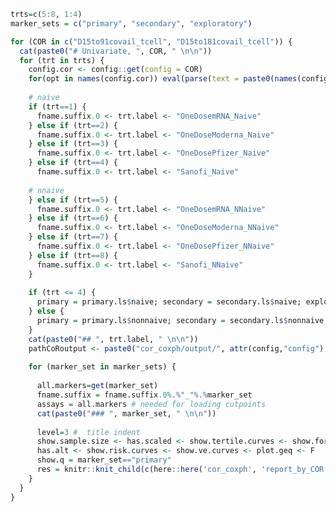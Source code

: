 ```r

trts=c(5:8, 1:4)
marker_sets = c("primary", "secondary", "exploratory")

for (COR in c("D15to91covail_tcell", "D15to181covail_tcell")) {
  cat(paste0("# Univariate, ", COR, " \n\n"))
  for (trt in trts) {
    config.cor <- config::get(config = COR)
    for(opt in names(config.cor)) eval(parse(text = paste0(names(config.cor[opt])," <- config.cor[[opt]]")))
    
    # naive
    if (trt==1) {
      fname.suffix.0 <- trt.label <- "OneDosemRNA_Naive"
    } else if (trt==2) {
      fname.suffix.0 <- trt.label <- "OneDoseModerna_Naive"
    } else if (trt==3) {
      fname.suffix.0 <- trt.label <- "OneDosePfizer_Naive"
    } else if (trt==4) {
      fname.suffix.0 <- trt.label <- "Sanofi_Naive"
      
    # nnaive  
    } else if (trt==5) {
      fname.suffix.0 <- trt.label <- "OneDosemRNA_NNaive"
    } else if (trt==6) {
      fname.suffix.0 <- trt.label <- "OneDoseModerna_NNaive"
    } else if (trt==7) {
      fname.suffix.0 <- trt.label <- "OneDosePfizer_NNaive"
    } else if (trt==8) {
      fname.suffix.0 <- trt.label <- "Sanofi_NNaive"
    }
    
    if (trt <= 4) {
      primary = primary.ls$naive; secondary = secondary.ls$naive; exploratory = exploratory.ls$naive
    } else {
      primary = primary.ls$nonnaive; secondary = secondary.ls$nonnaive; exploratory = exploratory.ls$nonnaive
    }
    cat(paste0("## ", trt.label, " \n\n"))
    pathCoRoutput <- paste0("cor_coxph/output/", attr(config,"config"), "/", COR)
    
    for (marker_set in marker_sets) {
      
      all.markers=get(marker_set)
      fname.suffix = fname.suffix.0%.%"_"%.%marker_set
      assays = all.markers # needed for loading cutpoints
      cat(paste0("### ", marker_set, " \n\n"))
  
      level=3 #  title indent
      show.sample.size <- has.scaled <- show.tertile.curves <- show.forestplots <- T
      has.alt <- show.risk.curves <- show.ve.curves <- plot.geq <- F
      show.q = marker_set=="primary"
      res = knitr::knit_child(c(here::here('cor_coxph', 'report_by_COR.Rmd')), quiet = TRUE); cat(res, sep = '\n')
    }
  }
}


```
